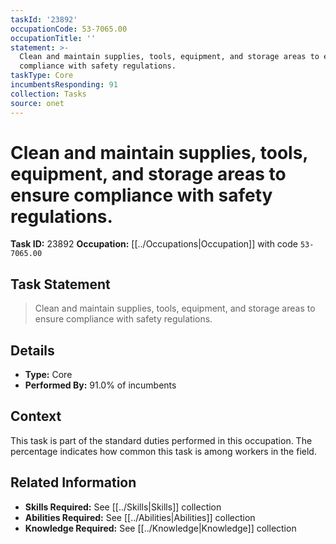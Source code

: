 ```yaml
---
taskId: '23892'
occupationCode: 53-7065.00
occupationTitle: ''
statement: >-
  Clean and maintain supplies, tools, equipment, and storage areas to ensure
  compliance with safety regulations.
taskType: Core
incumbentsResponding: 91
collection: Tasks
source: onet
---
```

# Clean and maintain supplies, tools, equipment, and storage areas to ensure compliance with safety regulations.

**Task ID:** 23892
**Occupation:** [[../Occupations|Occupation]] with code `53-7065.00`

## Task Statement

> Clean and maintain supplies, tools, equipment, and storage areas to ensure compliance with safety regulations.

## Details

- **Type:** Core
- **Performed By:** 91.0% of incumbents

## Context

This task is part of the standard duties performed in this occupation. The percentage indicates how common this task is among workers in the field.

## Related Information

- **Skills Required:** See [[../Skills|Skills]] collection
- **Abilities Required:** See [[../Abilities|Abilities]] collection
- **Knowledge Required:** See [[../Knowledge|Knowledge]] collection
